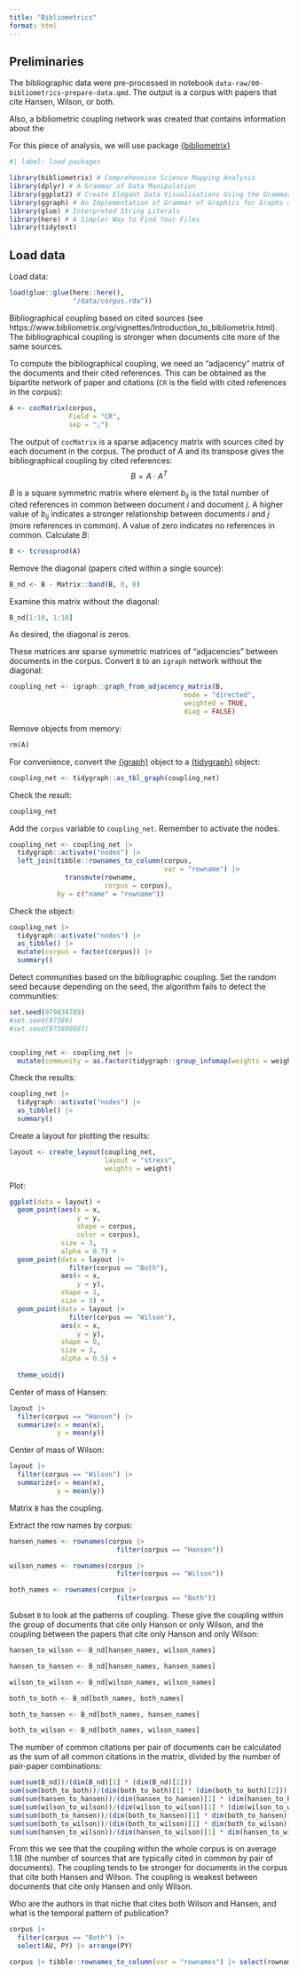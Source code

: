 ```yaml
---
title: "Bibliometrics"
format: html
---
```



## Preliminaries

The bibliographic data were pre-processed in notebook `data-raw/00-bibliometrics-prepare-data.qmd`. The output is a corpus with papers that cite Hansen, Wilson, or both.

Also, a bibliometric coupling network was created that contains information about the  

For this piece of analysis, we will use package [{bibliometrix}](https://www.bibliometrix.org/home/)

```r
#| label: load packages

library(bibliometrix) # Comprehensive Science Mapping Analysis
library(dplyr) # A Grammar of Data Manipulation
library(ggplot2) # Create Elegant Data Visualisations Using the Grammar of Graphics
library(ggraph) # An Implementation of Grammar of Graphics for Graphs and Networks
library(glue) # Interpreted String Literals
library(here) # A Simpler Way to Find Your Files
library(tidytext)
```

## Load data

Load data:
```r
load(glue::glue(here::here(),
                "/data/corpus.rda"))
```

Bibliographical coupling based on cited sources (see https://www.bibliometrix.org/vignettes/Introduction_to_bibliometrix.html). The bibliographical coupling is stronger when documents cite more of the same sources. 

To compute the bibliographical coupling, we need an "adjacency" matrix of the documents and their cited references. This can be obtained as the bipartite network of paper and citations (`CR` is the field with cited references in the corpus):
```r
A <- cocMatrix(corpus, 
               Field = "CR", 
               sep = ";")
```

The output of `cocMatrix` is a sparse adjacency matrix with sources cited by each document in the corpus. The product of $A$ and its transpose gives the bibliographical coupling by cited references:
$$
B = A\cdot A^T
$$

$B$ is a square symmetric matrix where element $b_{ij}$ is the total number of cited references in common between document $i$ and document $j$. A higher value of $b_{ij}$ indicates a stronger relationship between documents $i$ and $j$ (more references in common). A value of zero indicates no references in common. Calculate $B$:
```r
B <- tcrossprod(A)
```

Remove the diagonal (papers cited within a single source):
```r
B_nd <- B - Matrix::band(B, 0, 0)
```

Examine this matrix without the diagonal:
```r
B_nd[1:10, 1:10]
```
As desired, the diagonal is zeros.

These matrices are sparse symmetric matrices of "adjacencies" between documents in the corpus. Convert `B` to an `igraph` network without the diagonal:
```r
coupling_net <- igraph::graph_from_adjacency_matrix(B, 
                                            mode = "directed", 
                                            weighted = TRUE,
                                            diag = FALSE)
```

Remove objects from memory:
```r
rm(A)
```

For convenience, convert the [{igraph}](https://r.igraph.org) object to a [{tidygraph}](https://www.data-imaginist.com/posts/2017-07-07-introducing-tidygraph/) object:
```r
coupling_net <- tidygraph::as_tbl_graph(coupling_net)
```

Check the result:
```r
coupling_net
```

Add the `corpus` variable to `coupling_net`. Remember to activate the nodes.
```r
coupling_net <- coupling_net |>
  tidygraph::activate("nodes") |>
  left_join(tibble::rownames_to_column(corpus, 
                                       var = "rowname") |> 
              transmute(rowname, 
                        corpus = corpus),
            by = c("name" = "rowname"))
```

Check the object:
```r
coupling_net |>
  tidygraph::activate("nodes") |>
  as_tibble() |>
  mutate(corpus = factor(corpus)) |>
  summary()
```

Detect communities based on the bibliographic coupling. Set the random seed because depending on the seed, the algorithm fails to detect the communities:
```r
set.seed(979834789)
#set.seed(97389)
#set.seed(973899887)


coupling_net <- coupling_net |>
  mutate(community = as.factor(tidygraph::group_infomap(weights = weight)))
```

Check the results:
```r
coupling_net |> 
  tidygraph::activate("nodes") |> 
  as_tibble() |> 
  summary()
```

Create a layout for plotting the results:
```r
layout <- create_layout(coupling_net,
                        layout = "stress",
                        weights = weight)
```

Plot:
```r
ggplot(data = layout) +
  geom_point(aes(x = x,
                 y = y,
                 shape = corpus,
                 color = corpus),
             size = 3,
             alpha = 0.7) +
  geom_point(data = layout |>
               filter(corpus == "Both"),
             aes(x = x,
                 y = y),
             shape = 1,
             size = 3) +
  geom_point(data = layout |>
               filter(corpus == "Wilson"),
             aes(x = x,
                 y = y),
             shape = 0,
             size = 3,
             alpha = 0.5) +
  
  theme_void()
```

Center of mass of Hansen:
```r
layout |>
  filter(corpus == "Hansen") |>
  summarize(x = mean(x),
            y = mean(y))
```

Center of mass of Wilson:
```r
layout |>
  filter(corpus == "Wilson") |>
  summarize(x = mean(x),
            y = mean(y))
```

Matrix `B` has the coupling.

Extract the row names by corpus:
```r
hansen_names <- rownames(corpus |>
                           filter(corpus == "Hansen"))

wilson_names <- rownames(corpus |>
                           filter(corpus == "Wilson"))

both_names <- rownames(corpus |>
                           filter(corpus == "Both"))
```

Subset `B` to look at the patterns of coupling. These give the coupling within the group of documents that cite only Hanson or only Wilson, and the coupling between the papers that cite only Hanson and only Wilson:
```r
hansen_to_wilson <- B_nd[hansen_names, wilson_names]

hansen_to_hansen <- B_nd[hansen_names, hansen_names]

wilson_to_wilson <- B_nd[wilson_names, wilson_names]

both_to_both <- B_nd[both_names, both_names]

both_to_hansen <- B_nd[both_names, hansen_names]

both_to_wilson <- B_nd[both_names, wilson_names]
```

The number of common citations per pair of documents can be calculated as the sum of all common citations in the matrix, divided by the number of pair-paper combinations:
```r
sum(sum(B_nd))/(dim(B_nd)[1] * (dim(B_nd)[2]))
sum(sum(both_to_both))/(dim(both_to_both)[1] * (dim(both_to_both)[2]))
sum(sum(hansen_to_hansen))/(dim(hansen_to_hansen)[1] * (dim(hansen_to_hansen)[2]))
sum(sum(wilson_to_wilson))/(dim(wilson_to_wilson)[1] * (dim(wilson_to_wilson)[2]))
sum(sum(both_to_hansen))/(dim(both_to_hansen)[1] * dim(both_to_hansen)[2])
sum(sum(both_to_wilson))/(dim(both_to_wilson)[1] * dim(both_to_wilson)[2])
sum(sum(hansen_to_wilson))/(dim(hansen_to_wilson)[1] * dim(hansen_to_wilson)[2])
```

From this we see that the coupling within the whole corpus is on average 1.18 (the number of sources that are typically cited in common by pair of documents). The coupling tends to be stronger for documents in the corpus that cite both Hansen and Wilson. The coupling is weakest between documents that cite only Hansen and only Wilson.

Who are the authors in that niche that cites both Wilson and Hansen, and what is the temporal pattern of publication?
```r
corpus |> 
  filter(corpus == "Both") |> 
  select(AU, PY) |> arrange(PY)
```

<!--
```r
CS <- conceptualStructure(corpus,
                          field="DE",
                          method="MCA",
                          minDegree=4, 
                          clust=5, 
                          stemming = TRUE,
                          labelsize = 10,
                          documents = 10)
```

-->

```r
corpus |> tibble::rownames_to_column(var = "rownames") |> select(rownames, AB) |> unnest_tokens(word, input = "AB")
```

